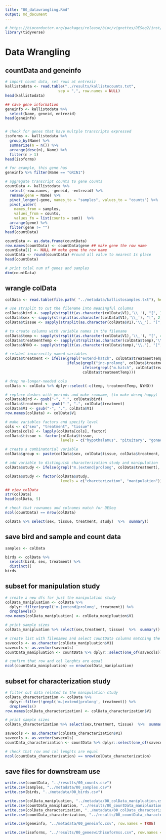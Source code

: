 ```yaml
---
title: "00_datawrangling.Rmd"
output: md_document
---
```


```r
# https://bioconductor.org/packages/release/bioc/vignettes/DESeq2/inst/doc/DESeq2.html
library(tidyverse)
```

# Data Wrangling

## countData and geneinfo

```r
# import count data, set rows at entreziz
kallistodata <- read.table("../results/kallistocounts.txt", 
                        sep = ",", row.names = NULL)
head(kallistodata)

## save gene information
geneinfo <- kallistodata %>%
  select(Name, geneid, entrezid)
head(geneinfo)


# check for genes that have multple transcripts expressed
isoforms <- kallistodata %>%
  group_by(Name) %>%
  summarize(n = n()) %>%
  arrange(desc(n), Name) %>%
  filter(n > 1)
head(isoforms)

# for example, this gene has 
geneinfo %>% filter(Name == "GRIN1")

# aggregate transcript counts to gene counts
countData <- kallistodata %>% 
  select(-row.names, -geneid, -entrezid) %>% 
  rename(gene = Name) %>%
  pivot_longer(-gene, names_to = "samples", values_to = "counts") %>%  
  pivot_wider(
    names_from = samples, 
    values_from = counts,
    values_fn = list(counts = sum))  %>% 
  arrange(gene) %>% 
  filter(gene != "")
head(countData)

countData <- as.data.frame(countData)
row.names(countData) <- countData$gene ## make gene the row name
countData[1] <- NULL ## make gene the row name
countData <- round(countData) #round all value to nearest 1s place
head(countData)

# print tolal num of genes and samples
dim(countData)
```

## wrangle colData 

```r
colData <- read.table(file.path( "../metadata/kallistosamples.txt"), header = F, stringsAsFactors = F)

# use strsplit to cut the filename into meaningful columns
colData$bird <- sapply(strsplit(as.character(colData$V1),'\\_'), "[", 1)
colData$sex <- sapply(strsplit(as.character(colData$V1),'\\_'), "[", 2)
colData$tissue <- sapply(strsplit(as.character(colData$V1),'\\_'), "[", 3)

# to create columns with variable names in the filename 
colData$temp <- sapply(strsplit(as.character(colData$V1),'\\_'), "[", 4)
colData$treatmentTemp <- sapply(strsplit(as.character(colData$temp),'\\.'), "[", 1)
colData$NYNO <- sapply(strsplit(as.character(colData$temp),'\\.'), "[", 2)

# relabel incorrectly named variables 
colData$treatment <- ifelse(grepl("extend-hatch", colData$treatmentTemp), "extend",
                            ifelse(grepl("inc-prolong", colData$treatmentTemp), "prolong",
                                   ifelse(grepl("m.hatch", colData$treatmentTemp), "m.n2",
                                   colData$treatmentTemp)))

# drop no-longer-needed cols
colData <- colData %>% dplyr::select(-c(temp, treatmentTemp, NYNO))

# replace dashes with periods and make rowname, (to make deseq happy)
colData$bird <- gsub("-", ".", colData$bird)
colData$treatment <- gsub("-", ".", colData$treatment)
colData$V1 <- gsub("-", ".", colData$V1)
row.names(colData) <- colData$V1

# make variables factors and specify level
cols <- c("sex", "treatment", "tissue")
colData[cols] <- lapply(colData[cols], factor) 
colData$tissue <- factor(colData$tissue, 
                         levels = c("hypothalamus", "pituitary", "gonad"))

# create a combinatorial variable
colData$group <- paste(colData$sex, colData$tissue, colData$treatment, sep=".")

# add variable to distinguish characterization study and manipulation
colData$study <- ifelse(grepl("m.|extend|prolong", colData$treatment), "manipulation", "charcterization")

colData$study <- factor(colData$study, 
                         levels = c("charcterization", "manipulation"))

## view colData
str(colData)
head(colData, 5)

# check that rownames and colnames match for DESeq
ncol(countData) == nrow(colData)

colData %>% select(sex, tissue, treatment, study)  %>%  summary()

```

## save bird and sample and count data 

```r
samples <- colData

birds <- colData %>%
  select(bird, sex, treatment) %>%
  distinct()
birds

```



## subset for manipulation study

```r
# create a new dfs for just the manipulation study
colData_manipluation <- colData %>%
  dplyr::filter(grepl('m.|extend|prolong', treatment)) %>%
  droplevels()
row.names(colData_manipluation) <- colData_manipluation$V1

# print sample sizes
colData_manipluation %>% select(sex,treatment, tissue)  %>%  summary()

# create list with filenames and select countData columns matching the file names
savecols <- as.character(colData_manipluation$V1) 
savecols <- as.vector(savecols) 
countData_manipluation <- countData %>% dplyr::select(one_of(savecols)) 

# confirm that row and col lenghts are equal
ncol(countData_manipluation) == nrow(colData_manipluation)
```

## subset for characterization study

```r
# filter out data related to the manipulation study
colData_characterization <- colData %>%
  dplyr::filter(!grepl('m.|extend|prolong', treatment)) %>%
  droplevels()
row.names(colData_characterization) <- colData_characterization$V1

# print sample sizes
colData_characterization %>% select(sex,treatment, tissue)  %>%  summary()

savecols <- as.character(colData_characterization$V1) 
savecols <- as.vector(savecols) 
countData_characterization <- countData %>% dplyr::select(one_of(savecols)) 

# check that row and col lenghts are equal
ncol(countData_characterization) == nrow(colData_characterization)
```

## save files for downstream use

```r
write.csv(countData, "../results/00_counts.csv")
write.csv(samples, "../metadata/00_samples.csv")
write.csv(birds, "../metadata/00_birds.csv")

write.csv(colData_manipluation, "../metadata/00_colData_manipluation.csv", row.names = TRUE) 
write.csv(countData_manipluation, "../results/00_countData_manipluation.csv", row.names = TRUE) 
write.csv(colData_characterization, "../metadata/00_colData_characterization.csv", row.names = TRUE) 
write.csv(countData_characterization, "../results/00_countData_characterization.csv", row.names = TRUE) 

write.csv(geneinfo, "../metadata/00_geneinfo.csv", row.names = TRUE)

write.csv(isoforms, "../results/00_geneswithisoformss.csv", row.names = T)
```


